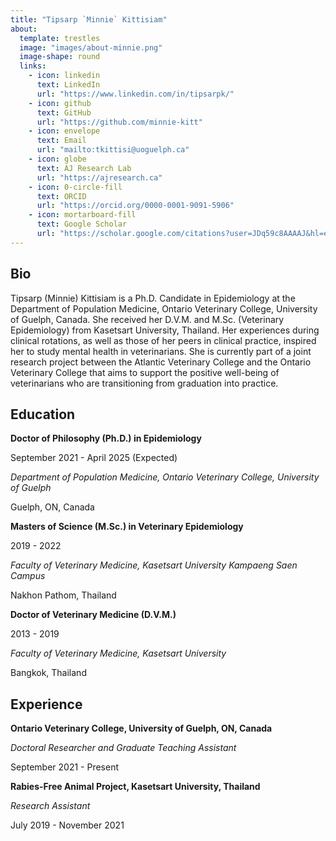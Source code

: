 ```yaml
---
title: "Tipsarp `Minnie` Kittisiam"
about:
  template: trestles
  image: "images/about-minnie.png"
  image-shape: round
  links:
    - icon: linkedin
      text: LinkedIn
      url: "https://www.linkedin.com/in/tipsarpk/"
    - icon: github
      text: GitHub
      url: "https://github.com/minnie-kitt"
    - icon: envelope
      text: Email
      url: "mailto:tkittisi@uoguelph.ca"
    - icon: globe
      text: AJ Research Lab
      url: "https://ajresearch.ca"
    - icon: 0-circle-fill
      text: ORCID
      url: "https://orcid.org/0000-0001-9091-5906"
    - icon: mortarboard-fill
      text: Google Scholar
      url: "https://scholar.google.com/citations?user=JDq59c8AAAAJ&hl=en"
---
```


## Bio

Tipsarp (Minnie) Kittisiam is a Ph.D. Candidate in Epidemiology at the Department of Population Medicine, Ontario Veterinary College, University of Guelph, Canada. She received her D.V.M. and M.Sc. (Veterinary Epidemiology) from Kasetsart University, Thailand. Her experiences during clinical rotations, as well as those of her peers in clinical practice, inspired her to study mental health in veterinarians. She is currently part of a joint research project between the Atlantic Veterinary College and the Ontario Veterinary College that aims to support the positive well-being of veterinarians who are transitioning from graduation into practice.

## Education

**Doctor of Philosophy (Ph.D.) in Epidemiology**

September 2021 - April 2025 (Expected)

*Department of Population Medicine, Ontario Veterinary College, University of Guelph*

Guelph, ON, Canada

**Masters of Science (M.Sc.) in Veterinary Epidemiology**

2019 - 2022

*Faculty of Veterinary Medicine, Kasetsart University Kampaeng Saen Campus*

Nakhon Pathom, Thailand

**Doctor of Veterinary Medicine (D.V.M.)**

2013 - 2019

*Faculty of Veterinary Medicine, Kasetsart University*

Bangkok, Thailand

## Experience

**Ontario Veterinary College, University of Guelph, ON, Canada**

*Doctoral Researcher and Graduate Teaching Assistant*

September 2021 - Present

**Rabies-Free Animal Project, Kasetsart University, Thailand**

*Research Assistant*

July 2019 - November 2021
